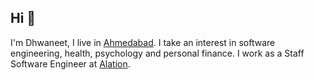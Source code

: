 ## Hi 👋

I'm Dhwaneet, I live in [Ahmedabad](https://en.wikipedia.org/wiki/Ahmedabad). I take an interest in software engineering, health, psychology and personal finance. I work as a Staff Software Engineer at [Alation](https://www.alation.com).

